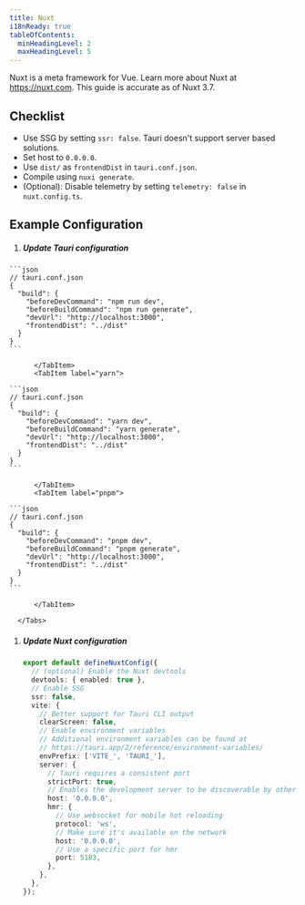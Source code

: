 ```yaml
---
title: Nuxt
i18nReady: true
tableOfContents:
  minHeadingLevel: 2
  maxHeadingLevel: 5
---
```



Nuxt is a meta framework for Vue. Learn more about Nuxt at https://nuxt.com. This guide is accurate as of Nuxt 3.7.

## Checklist

- Use SSG by setting `ssr: false`. Tauri doesn't support server based solutions.
- Set host to `0.0.0.0`.
- Use `dist/` as `frontendDist` in `tauri.conf.json`.
- Compile using `nuxi generate`.
- (Optional): Disable telemetry by setting `telemetry: false` in `nuxt.config.ts`.

## Example Configuration

<Steps>

1.  ##### Update Tauri configuration

      <Tabs>
<TabItem label="npm">

    ```json
    // tauri.conf.json
    {
      "build": {
        "beforeDevCommand": "npm run dev",
        "beforeBuildCommand": "npm run generate",
        "devUrl": "http://localhost:3000",
        "frontendDist": "../dist"
      }
    }
    ```

          </TabItem>
          <TabItem label="yarn">

    ```json
    // tauri.conf.json
    {
      "build": {
        "beforeDevCommand": "yarn dev",
        "beforeBuildCommand": "yarn generate",
        "devUrl": "http://localhost:3000",
        "frontendDist": "../dist"
      }
    }
    ```

          </TabItem>
          <TabItem label="pnpm">

    ```json
    // tauri.conf.json
    {
      "build": {
        "beforeDevCommand": "pnpm dev",
        "beforeBuildCommand": "pnpm generate",
        "devUrl": "http://localhost:3000",
        "frontendDist": "../dist"
      }
    }
    ```

          </TabItem>

      </Tabs>

1.  ##### Update Nuxt configuration

    ```ts
    export default defineNuxtConfig({
      // (optional) Enable the Nuxt devtools
      devtools: { enabled: true },
      // Enable SSG
      ssr: false,
      vite: {
        // Better support for Tauri CLI output
        clearScreen: false,
        // Enable environment variables
        // Additional environment variables can be found at
        // https://tauri.app/2/reference/environment-variables/
        envPrefix: ['VITE_', 'TAURI_'],
        server: {
          // Tauri requires a consistent port
          strictPort: true,
          // Enables the development server to be discoverable by other devices for mobile development
          host: '0.0.0.0',
          hmr: {
            // Use websocket for mobile hot reloading
            protocol: 'ws',
            // Make sure it's available on the network
            host: '0.0.0.0',
            // Use a specific port for hmr
            port: 5183,
          },
        },
      },
    });
    ```

</Steps>

